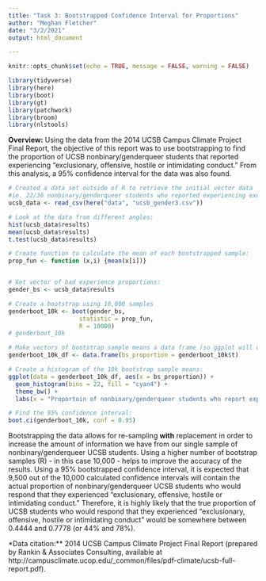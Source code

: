 ```yaml
---
title: "Task 3: Bootstrapped Confidence Interval for Proportions"
author: "Meghan Fletcher"
date: "3/2/2021"
output: html_document

---
```


```r
knitr::opts_chunk$set(echo = TRUE, message = FALSE, warning = FALSE)

library(tidyverse)
library(here)
library(boot)
library(gt)
library(patchwork)
library(broom)
library(nlstools)
```

**Overview:** Using the data from the 2014 UCSB Campus Climate Project Final Report, the objective of this report was to use bootstrapping to find the proportion of UCSB nonbinary/genderqueer students that reported experiencing “exclusionary, offensive, hostile or intimidating conduct.” From this analysis, a 95% confidence interval for the data was also found.

```r
# Created a data set outside of R to retrieve the initial vector data 
#ie. 22/36 nonbinary/genderqueer students who reported experiencing exclusionary conduct
ucsb_data <- read_csv(here("data", "ucsb_gender3.csv"))
```

```r
# Look at the data from different angles:
hist(ucsb_data$results)
mean(ucsb_data$results)
t.test(ucsb_data$results)

```

```r
# Create function to calculate the mean of each bootstrapped sample:
prop_fun <- function (x,i) {mean(x[i])}


# Get vector of bad experience proportions:
gender_bs <- ucsb_data$results

# Create a bootstrap using 10,000 samples
genderboot_10k <- boot(gender_bs,
                    statistic = prop_fun,
                    R = 10000)
# genderboot_10k
```

```r
# Make vectors of bootstrap sample means a data frame (so ggplot will deal with it).
genderboot_10k_df <- data.frame(bs_proportion = genderboot_10k$t)
```

```r
# Create a histogram of the 10k bootstrap sample means:
ggplot(data = genderboot_10k_df, aes(x = bs_proportion)) +
  geom_histogram(bins = 22, fill = "cyan4") +
  theme_bw() +
  labs(x = "Proportoin of nonbinary/genderqueer students who report experiencing exclusionary conduct", y = "Count")
```

```r
# Find the 95% confidence interval:
boot.ci(genderboot_10k, conf = 0.95)
```

Bootstrapping the data allows for re-sampling **with** replacement in order to increase the amount of information we have from our single sample of nonbinary/genderqueer UCSB students. Using a higher number of bootstrap samples (R) - in this case 10,000 - helps to improve the accuracy of the results. Using a 95% bootstrapped confidence interval, it is expected that 9,500 out of the 10,000 calculated confidence intervals will contain the actual proportion of nonbinary/genderqueer UCSB students who would respond that they experienced “exclusionary, offensive, hostile or intimidating conduct." Therefore, it is highly likely that the true proportion of UCSB students who would respond that they experienced “exclusionary, offensive, hostile or intimidating conduct" would be somewhere between 0.4444 and 0.7778 (or 44% and 78%). 





*Data citation:** 2014 UCSB Campus Climate Project Final Report (prepared by Rankin & Associates Consulting, available at http://campusclimate.ucop.edu/_common/files/pdf-climate/ucsb-full-report.pdf).

